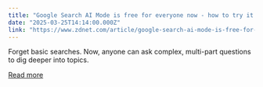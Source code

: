 ```yaml
---
title: "Google Search AI Mode is free for everyone now - how to try it and what it can do"
date: "2025-03-25T14:14:00.000Z"
link: "https://www.zdnet.com/article/google-search-ai-mode-is-free-for-everyone-now-how-to-try-it-and-what-it-can-do/"
---
```


Forget basic searches. Now, anyone can ask complex, multi-part questions to dig deeper into topics.

[Read more](https://www.zdnet.com/article/google-search-ai-mode-is-free-for-everyone-now-how-to-try-it-and-what-it-can-do/)
